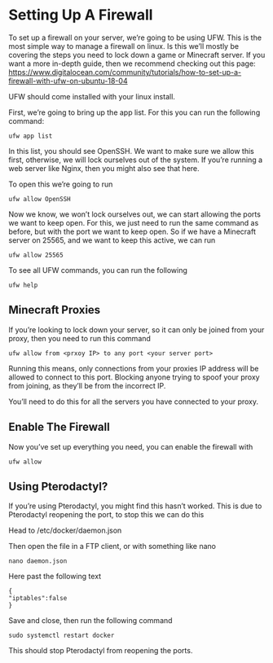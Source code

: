 # Setting Up A Firewall

To set up a firewall on your server, we’re going to be using UFW. This is the most simple way to manage a firewall on linux. Is this we’ll mostly be covering the steps you need to lock down a game or Minecraft server. If you want a more in-depth guide, then we recommend checking out this page: https://www.digitalocean.com/community/tutorials/how-to-set-up-a-firewall-with-ufw-on-ubuntu-18-04

UFW should come installed with your linux install.

First, we’re going to bring up the app list. For this you can run the following command:

```mdx
ufw app list
```
In this list, you should see OpenSSH. We want to make sure we allow this first, otherwise, we will lock ourselves out of the system. If you’re running a web server like Nginx, then you might also see that here.

To open this we’re going to run

```mdx
ufw allow OpenSSH
```

Now we know, we won’t lock ourselves out, we can start allowing the ports we want to keep open. For this, we just need to run the same command as before, but with the port we want to keep open. So if we have a Minecraft server on 25565, and we want to keep this active, we can run

```mdx
ufw allow 25565
```

To see all UFW commands, you can run the following

```mdx
ufw help
```
## Minecraft Proxies

If you’re looking to lock down your server, so it can only be joined from your proxy, then you need to run this command

```mdx
ufw allow from <prxoy IP> to any port <your server port>
```

Running this means, only connections from your proxies IP address will be allowed to connect to this port. Blocking anyone trying to spoof your proxy from joining, as they’ll be from the incorrect IP.

You’ll need to do this for all the servers you have connected to your proxy.

## Enable The Firewall
Now you’ve set up everything you need, you can enable the firewall with

```mdx
ufw allow
```

## Using Pterodactyl?
If you’re using Pterodactyl, you might find this hasn’t worked. This is due to Pterodactyl reopening the port, to stop this we can do this

Head to /etc/docker/daemon.json

Then open the file in a FTP client, or with something like nano

```mdx
nano daemon.json
```
Here past the following text

```mdx
{
"iptables":false
}
```

Save and close, then run the following command

```mdx
sudo systemctl restart docker
```
This should stop Pterodactyl from reopening the ports.
